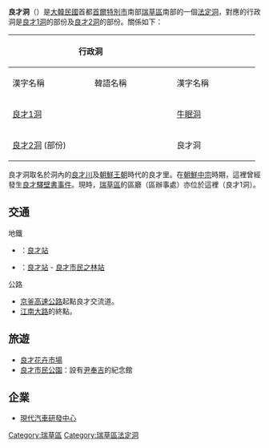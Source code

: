 '''良才洞'''（{{lang-ko|양재동}}）是[[大韓民國|大韓民國]]首都[[首爾特別市|首爾特別市]]南部[[瑞草區|瑞草區]]南部的一個[[法定洞|法定洞]]，對應的行政洞是[[良才1洞|良才1洞]]的部份及[[良才2洞|良才2洞]]的部份。關係如下：

{| class="wikitable"
! colspan="2" | 行政洞
! rowspan="4"|
! colspan="2" | 法定洞
|-
! width="25%"|漢字名稱
! width="25%"|韓語名稱
! width="25%"|漢字名稱
! width="25%"|韓語名稱
|-
|[[良才1洞|良才1洞]]
|{{lang|ko|양재1동}}
|[[牛眠洞|牛眠洞]]
|{{lang|ko|우면동}}
|-
|[[良才2洞|良才2洞]] (部份)
|{{lang|ko|양재2동}}
|良才洞
|{{lang|ko|양재동}}
|}

良才洞取名於洞內的[[良才川|良才川]]及[[朝鮮王朝|朝鮮王朝]]時代的良才里。在[[朝鮮中宗|朝鮮中宗]]時期，這裡曾經發生[[良才驛壁書事件|良才驛壁書事件]]。現時，[[瑞草區|瑞草區]]的區廳（區辦事處）亦位於這裡（良才1洞）。

== 交通 ==
;地鐵
*{{韓國都市鐵道|SM3}}：[[良才站|良才站]]
*{{韓國都市鐵道|SBS}}：[[良才站|良才站]] - [[良才市民之林站|良才市民之林站]]
;公路
*[[京釜高速公路|京釜高速公路]]起點良才交流道。
*[[江南大路_(首爾)|江南大路]]的終點。

== 旅遊 ==
* [[良才花卉市場|良才花卉市場]]
* [[良才市民公園|良才市民公園]]：設有[[尹奉吉|尹奉吉]]的紀念館

== 企業 ==
* [[現代汽車研發中心|現代汽車研發中心]]

{{首爾特別市行政區劃}}
{{Korea-stub}}

{{DEFAULTSORT:Yangjae-dong}}
[[Category:瑞草區|Category:瑞草區]]
[[Category:瑞草區法定洞|Category:瑞草區法定洞]]